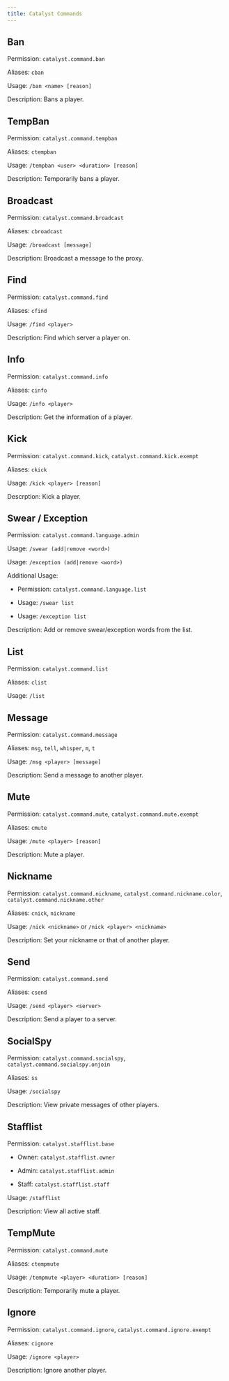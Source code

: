 ```yaml
---
title: Catalyst Commands
---
```



## Ban

Permission: `catalyst.command.ban`

Aliases: `cban`

Usage: `/ban <name> [reason]`

Description: Bans a player.


## TempBan

Permission: `catalyst.command.tempban`

Aliases: `ctempban`

Usage: `/tempban <user> <duration> [reason]`

Description: Temporarily bans a player.

## Broadcast

Permission: `catalyst.command.broadcast`

Aliases: `cbroadcast`

Usage: `/broadcast [message]`

Description: Broadcast a message to the proxy.


## Find

Permission: `catalyst.command.find`

Aliases: `cfind`

Usage: `/find <player>`

Description: Find which server a player on.

## Info

Permission: `catalyst.command.info`

Aliases: `cinfo`

Usage: `/info <player>`

Description: Get the information of a player.


## Kick

Permission: `catalyst.command.kick`, `catalyst.command.kick.exempt`

Aliases: `ckick`

Usage: `/kick <player> [reason]`

Descrption: Kick a player.


## Swear / Exception

Permission: `catalyst.command.language.admin`

Usage: `/swear (add|remove <word>)`

Usage: `/exception (add|remove <word>)`

Additional Usage:

* Permission: `catalyst.command.language.list`

* Usage: `/swear list`

* Usage: `/exception list`

Description: Add or remove swear/exception words from the list.

## List

Permission: `catalyst.command.list`

Aliases: `clist`

Usage: `/list`


## Message

Permission: `catalyst.command.message`

Aliases: `msg`, `tell`, `whisper`, `m`, `t`

Usage: `/msg <player> [message]`

Description: Send a message to another player.


## Mute

Permission: `catalyst.command.mute`, `catalyst.command.mute.exempt`

Aliases: `cmute`

Usage: `/mute <player> [reason]`

Description: Mute a player.


## Nickname

Permission: `catalyst.command.nickname`, `catalyst.command.nickname.color`, `catalyst.command.nickname.other`

Aliases: `cnick`, `nickname`

Usage: `/nick <nickname>` or `/nick <player> <nickname>`

Description: Set your nickname or that of another player.


## Send

Permission: `catalyst.command.send`

Aliases: `csend`

Usage: `/send <player> <server>`

Description: Send a player to a server.


## SocialSpy

Permission: `catalyst.command.socialspy`, `catalyst.command.socialspy.onjoin`

Aliases: `ss`

Usage: `/socialspy`

Description: View private messages of other players.

## Stafflist

Permission: `catalyst.stafflist.base`

* Owner: `catalyst.stafflist.owner`

* Admin: `catalyst.stafflist.admin`

* Staff: `catalyst.stafflist.staff`

Usage: `/stafflist`

Description: View all active staff.

## TempMute

Permission: `catalyst.command.mute`

Aliases: `ctempmute`

Usage: `/tempmute <player> <duration> [reason]`

Description: Temporarily mute a player.

## Ignore

Permission: `catalyst.command.ignore`, `catalyst.command.ignore.exempt`

Aliases: `cignore`

Usage: `/ignore <player>`

Description: Ignore another player.
